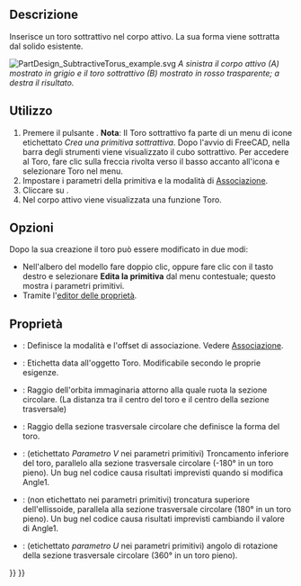 <languages/>

{{Docnav/it
|[[PartDesign_SubtractiveEllipsoid/it|Ellissoide sottrattivo]]
|‎[[PartDesign_SubtractivePrism/it|Prisma sottrattivo]]
|[[PartDesign_Workbench/it|PartDesign]]
|IconL=PartDesign_SubtractiveEllipsoid.svg
|IconR=PartDesign_SubtractivePrism.svg
|IconC=Workbench_PartDesign.svg
}}

{{GuiCommand/it
|Name=PartDesign SubtractiveTorus
|Name/it=Toro sottrattivo
|MenuLocation=Part Design → Crea una primitiva sottrattiva → Toro sottrattivo
|Workbenches=[[PartDesign_Workbench/it|PartDesign]]
|Version=0.17
|SeeAlso=[[PartDesign_CompPrimitiveSubtractive/it|Primitiva sottrattiva]], [[PartDesign_AdditiveTorus/it|Toro additivo]]
}}

<span id="Description"></span>
==Descrizione==

Inserisce un toro sottrattivo nel corpo attivo. La sua forma viene sottratta dal solido esistente.

[[File:PartDesign_SubtractiveTorus_example.svg|none]]
'' A sinistra il corpo attivo (A) mostrato in grigio e il toro sottrattivo (B) mostrato in rosso trasparente; a destra il risultato. ''

<span id="Usage"></span>
==Utilizzo==

<div class="mw-translate-fuzzy">
# Premere il pulsante {{Button|[[Image:PartDesign SubtractiveTorus.svg|24px]] '''Toro sottrattivo'''}}. '''Nota''': Il Toro sottrattivo fa parte di un menu di icone etichettato ''Crea una primitiva sottrattiva''. Dopo l'avvio di FreeCAD, nella barra degli strumenti viene visualizzato il cubo sottrattivo. Per accedere al Toro, fare clic sulla freccia rivolta verso il basso accanto all'icona e selezionare Toro nel menu.
# Impostare i parametri della primitiva e la modalità di [[Part_EditAttachment/it|Associazione]].
# Cliccare su {{Button|OK}}.
# Nel corpo attivo viene visualizzata una funzione Toro.
</div>

<span id="Options"></span>
== Opzioni ==

Dopo la sua creazione il toro può essere modificato in due modi:
* Nell'albero del modello fare doppio clic, oppure fare clic con il tasto destro e selezionare '''Edita la primitiva''' dal menu contestuale; questo mostra i parametri primitivi.
* Tramite l'[[Property editor/it|editor delle proprietà]].

<span id="Properties"></span>
== Proprietà ==

* {{PropertyData/it|Attachment}}: Definisce la modalità e l'offset di associazione. Vedere [[Part_EditAttachment/it|Associazione]].
* {{PropertyData/it|Label}}: Etichetta data all'oggetto Toro. Modificabile secondo le proprie esigenze.
* {{PropertyData/it|Radius1}}: Raggio dell'orbita immaginaria attorno alla quale ruota la sezione circolare. (La distanza tra il centro del toro e il centro della sezione trasversale)
* {{PropertyData/it|Radius2}}: Raggio della sezione trasversale circolare che definisce la forma del toro.
* {{PropertyData/it|Angle1}}: (etichettato '' Parametro V '' nei parametri primitivi) Troncamento inferiore del toro, parallelo alla sezione trasversale circolare (-180° in un toro pieno). Un bug nel codice causa risultati imprevisti quando si modifica Angle1.
* {{PropertyData/it|Angle2}}: (non etichettato nei parametri primitivi) troncatura superiore dell'ellissoide, parallela alla sezione trasversale circolare (180° in un toro pieno). Un bug nel codice causa risultati imprevisti cambiando il valore di Angle1.
* {{PropertyData/it|Angle3}}: (etichettato '' parametro U '' nei parametri primitivi) angolo di rotazione della sezione trasversale circolare (360° in un toro pieno).


{{Docnav/it
|[[PartDesign_SubtractiveEllipsoid/it|Ellissoide sottrattivo]]
|‎[[PartDesign_SubtractivePrism/it|Prisma sottrattivo]]
|[[PartDesign_Workbench/it|PartDesign]]
|IconL=PartDesign_SubtractiveEllipsoid.svg
|IconR=PartDesign_SubtractivePrism.svg
|IconC=Workbench_PartDesign.svg
}}

{{PartDesign_Tools_navi{{#translation:}}}}
{{Userdocnavi{{#translation:}}}}